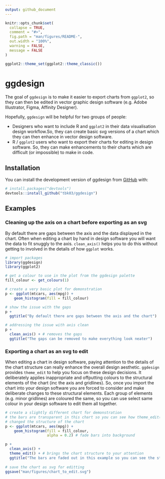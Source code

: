 ```yaml
---
output: github_document
---
```


<!-- README.md is generated from README.Rmd. Please edit that file -->

```r
knitr::opts_chunk$set(
  collapse = TRUE,
  comment = "#>",
  fig.path = "man/figures/README-",
  out.width = "100%",
  warning = FALSE,
  message = FALSE
)

ggplot2::theme_set(ggplot2::theme_classic())
```

# ggdesign

<!-- badges: start -->
<!-- badges: end -->

The goal of `ggdesign` is to make it easier to export charts from `ggplot2`, 
so they can then be edited in vector graphic design software (e.g. Adobe 
Illustrator, Figma, Affinity Designer).

Hopefully, `ggdesign` will be helpful for two groups of people: 

* Designers who want to include R and `ggplot2` in their data visualisation design 
workflow.So, they can create basic svg versions of a chart which they can then enhance
in vector design software.
* R / `ggplot2` users who want to export their charts for editing in design software. 
So, they can make enhancements to their charts which are difficult (or impossible) 
to make in code. 

## Installation

You can install the development version of ggdesign from [GitHub](https://github.com/) with:

``` r
# install.packages("devtools")
devtools::install_github("tbk03/ggdesign")
```

## Examples

### Cleaning up the axis on a chart before exporting as an svg
By default there are gaps between the axis and the data displayed in the chart. 
Often when editing a chart by hand in design software you will want the data
to fit snuggly to the axis. `clean_axis()` helps you to do this without getting
to involved in the details of how `ggplot` works.

```r
# import packages
library(ggdesign)
library(ggplot2)

# get a colour to use in the plot from the ggdesign palette
fill_colour <- get_colours(1)

# create a very basic plot for demonstration 
p <- ggplot(mtcars, aes(mpg)) +
    geom_histogram(fill = fill_colour)

# show the issue with the gaps
p +
  ggtitle("By default there are gaps between the axis and the chart")

# addressing the issue with axis clean
p + 
  clean_axis() + # removes the gaps
  ggtitle("The gaps can be removed to make everything look neater")
```

### Exporting a chart as an svg to edit
When editing a chart in design software, paying attention to the details of the 
chart structure can really enhance the overall design aesthetic. `ggdesign` 
provides `theme_edit` to help you focus on these design decisions. It deliberately
applies inappropriate and offputting colours to the structural elements of the chart 
(inc the axis and gridlines). So, once you import the chart into your design software
you are forced to consider and make deliberate changes to these structural elements.
Each group of elements (e.g. minor gridlines) are coloured the same, so you can use
select same colour in your design software to edit them all together.

```r
# create a slightly different chart for demonstration 
# the bars are transparent in this chart so you can see how theme_edit()
# changed the structure of the chart
p <- ggplot(mtcars, aes(mpg)) +
    geom_histogram(fill = fill_colour, 
                   alpha = 0.2) # fade bars into background

p + 
  clean_axis() +
  theme_edit() + # brings the chart structure to your attention
  ggtitle("The bars are faded out in this example so you can see the structure of the chart")
  
# save the chart as svg for editting
ggsave("man/figures/chart_to_edit.svg")
```




